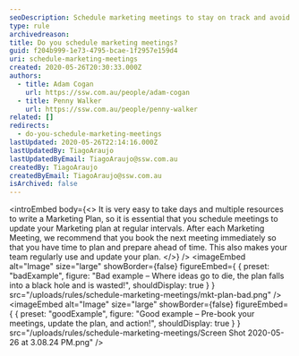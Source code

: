 ```yaml
---
seoDescription: Schedule marketing meetings to stay on track and avoid wasting your Marketing plan.
type: rule
archivedreason:
title: Do you schedule marketing meetings?
guid: f204b999-1e73-4795-bcae-1f2957e159d4
uri: schedule-marketing-meetings
created: 2020-05-26T20:30:33.000Z
authors:
  - title: Adam Cogan
    url: https://ssw.com.au/people/adam-cogan
  - title: Penny Walker
    url: https://ssw.com.au/people/penny-walker
related: []
redirects:
  - do-you-schedule-marketing-meetings
lastUpdated: 2020-05-26T22:14:16.000Z
lastUpdatedBy: TiagoAraujo
lastUpdatedByEmail: TiagoAraujo@ssw.com.au
createdBy: TiagoAraujo
createdByEmail: TiagoAraujo@ssw.com.au
isArchived: false
---
```


<introEmbed
  body={<>
It is very easy to take days and multiple resources to write a Marketing Plan, so it is essential that you schedule meetings to update your Marketing plan at regular intervals. After each Marketing Meeting, we recommend that you book the next meeting immediately so that you have time to plan and prepare ahead of time. This also makes your team regularly use and update your plan.
  </>}
/>
<imageEmbed
  alt="Image"
  size="large"
  showBorder={false}
  figureEmbed={ {
    preset: "badExample",
    figure: "Bad example – Where ideas go to die, the plan falls into a black hole and is wasted!",
    shouldDisplay: true
  } }
  src="/uploads/rules/schedule-marketing-meetings/mkt-plan-bad.png"
/>
<imageEmbed
  alt="Image"
  size="large"
  showBorder={false}
  figureEmbed={ {
    preset: "goodExample",
    figure: "Good example – Pre-book your meetings, update the plan, and action!",
    shouldDisplay: true
  } }
  src="/uploads/rules/schedule-marketing-meetings/Screen Shot 2020-05-26 at 3.08.24 PM.png"
/>
